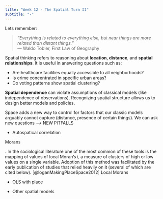 ```yaml
---
title: "Week 12 - The Spatial Turn II"
subtitle: "-"
---
```


Lets remember: 


> _"Everything is related to everything else, but near things are more related than distant things."_  
> — Waldo Tobler, First Law of Geography

Spatial thinking refers to reasoning about **location**, **distance**, and **spatial relationships**. It is useful in answering questions such as:

- Are healthcare facilities equally accessible to all neighborhoods?
- Is crime concentrated in specific urban areas?
- Do voting patterns show spatial clustering?

**Spatial dependence** can violate assumptions of classical models (like independence of observations). Recognizing spatial structure allows us to design better models and policies.


Space adds a new way to control for factors that our classic models arguably cannot capture (distance, presence of certain things). 
We can ask new questions
--> NEW PITFALLS


- Autospatical correlation

Morans 

. In the sociological literature one of the most common of these tools is the mapping of values of local Moran’s i, a measure of clusters of high or low values on a single variable. Adoption of this method was facilitated by the early publication of studies that relied heavily on it (several of which are cited below). [@loganMakingPlaceSpace2012]
Local Morans

- OLS with place

- Other spatial models 